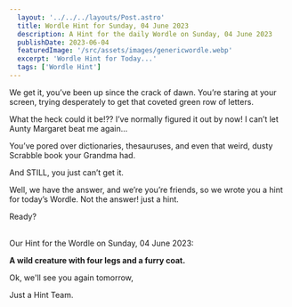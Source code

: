 ```yaml
---
  layout: '../../../layouts/Post.astro'
  title: Wordle Hint for Sunday, 04 June 2023
  description: A Hint for the daily Wordle on Sunday, 04 June 2023
  publishDate: 2023-06-04
  featuredImage: '/src/assets/images/genericwordle.webp'
  excerpt: 'Wordle Hint for Today...'
  tags: ['Wordle Hint']
---
```


  We get it, you’ve been up since the crack of dawn. You’re staring at your screen, trying desperately to get that coveted green row of letters. 

  What the heck could it be!??
  I’ve normally figured it out by now!
  I can’t let Aunty Margaret beat me again… 

  You’ve pored over dictionaries, thesauruses, and even that weird, dusty Scrabble book your Grandma had.

  And STILL, you just can’t get it. 

  Well, we have the answer, and we’re you’re friends, so we wrote you a hint for today’s Wordle.
  Not the answer! just a hint. 

  Ready?<br /><br />

  Our Hint for the Wordle on Sunday, 04 June 2023:

  **A wild creature with four legs and a furry coat.**

  Ok, we'll see you again tomorrow, 

  Just a Hint Team.
  
